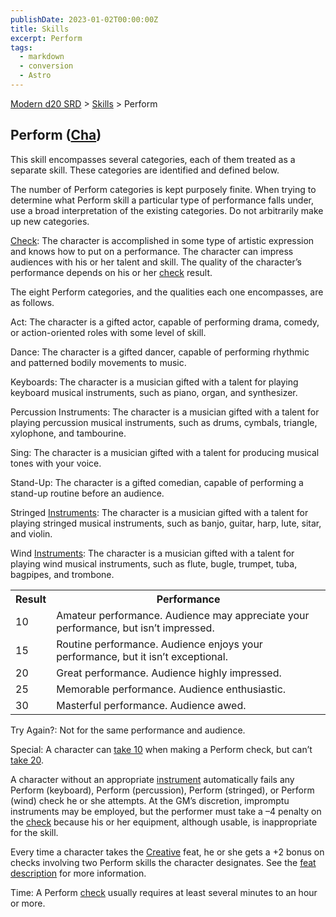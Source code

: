 ```yaml
---
publishDate: 2023-01-02T00:00:00Z
title: Skills
excerpt: Perform
tags:
  - markdown
  - conversion
  - Astro
---
```


[Modern d20 SRD](/#modernD20) > [Skills](modern-d20-srd-skills-index) > Perform

## Perform ([Cha](modern-d20-srd-basics-ability-scores))

This skill encompasses several categories, each of them treated as a separate
skill. These categories are identified and defined below.

The number of Perform categories is kept purposely finite. When trying to
determine what Perform skill a particular type of performance falls under, use
a broad interpretation of the existing categories. Do not arbitrarily make up
new categories.

[Check](modern-d20-srd-skills-skill-basics-php#skill-check-index): The
character is accomplished in some type of artistic expression and knows how to
put on a performance. The character can impress audiences with his or her
talent and skill. The quality of the character’s performance depends on his or
her [check](modern-d20-srd-skills-skill-basics-php#skill-check-index) result.

The eight Perform categories, and the qualities each one encompasses, are as
follows.

Act: The character is a gifted actor, capable of performing drama, comedy, or
action-oriented roles with some level of skill.

Dance: The character is a gifted dancer, capable of performing rhythmic and
patterned bodily movements to music.

Keyboards: The character is a musician gifted with a talent for playing
keyboard musical instruments, such as piano, organ, and synthesizer.

Percussion Instruments: The character is a musician gifted with a talent for
playing percussion musical instruments, such as drums, cymbals, triangle,
xylophone, and tambourine.

Sing: The character is a musician gifted with a talent for producing musical
tones with your voice.

Stand-Up: The character is a gifted comedian, capable of performing a stand-up
routine before an audience.

Stringed [Instruments](modern-d20-srd-equipment-professional-equipment): The
character is a musician gifted with a talent for playing stringed musical
instruments, such as banjo, guitar, harp, lute, sitar, and violin.

Wind [Instruments](modern-d20-srd-equipment-professional-equipment): The
character is a musician gifted with a talent for playing wind musical
instruments, such as flute, bugle, trumpet, tuba, bagpipes, and trombone.


<table> <tr><th>Result</th> <th>Performance</th></tr> <tr><td> 10</td><td> Amateur performance. Audience may appreciate your performance, but isn’t impressed. </td></tr> <tr class="shaded"><td> 15</td><td> Routine performance. Audience enjoys your performance, but it isn’t exceptional. </td></tr> <tr><td> 20</td><td> Great performance. Audience highly impressed. </td></tr> <tr class="shaded"><td> 25</td><td> Memorable performance. Audience enthusiastic. </td></tr> <tr><td> 30</td><td> Masterful performance. Audience awed. </td></tr> </table>


Try Again?: Not for the same performance and audience.

Special: A character can [take 10](modern-d20-srd-skills-skill-basics-php#take10-index) when making a Perform check, but can’t [take 20](modern-d20-srd-skills-skill-basics-php#take20-index).

A character without an appropriate [instrument](modern-d20-srd-equipment-professional-equipment) automatically fails any Perform (keyboard), Perform
(percussion), Perform (stringed), or Perform (wind) check he or she attempts.
At the GM’s discretion, impromptu instruments may be employed, but the
performer must take a –4 penalty on the [check](modern-d20-srd-skills-skill-basics-php#skill-check-index) because his or her equipment, although usable,
is inappropriate for the skill.

Every time a character takes the [Creative](modern-d20-srd-feats-creative)
feat, he or she gets a +2 bonus on checks involving two Perform skills the
character designates. See the [feat description](modern-d20-srd-feats-creative) for more information.

Time: A Perform [check](modern-d20-srd-skills-skill-basics-php#skill-check-index) usually requires at least several minutes to an hour or more.

